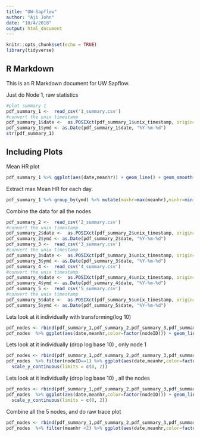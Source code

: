 ```yaml
---
title: "UW-Sapflow"
author: "Aji John"
date: "10/4/2018"
output: html_document
---
```


```r
knitr::opts_chunk$set(echo = TRUE)
library(tidyverse)
```

## R Markdown

This is an R Markdown document for UW Sapflow. 


Just do Node 1, raw statistics

```r
#plot summary 1
pdf_summary_1 <-  read_csv('1_summary.csv')
#convert the unix timestamp
pdf_summary_1$date <-  as.POSIXct(pdf_summary_1$unix_timestamp, origin="1970-01-01")
pdf_summary_1$ymd <- as.Date(pdf_summary_1$date, "%Y-%m-%d")
str(pdf_summary_1)
```

## Including Plots

Mean HR plot

```r
pdf_summary_1 %>% ggplot(aes(date,meanhr)) + geom_line() + geom_smooth(method = "loess", se = TRUE) + theme_classic() + labs(x="Date",y="Mean HR", caption="Source : dotmote.com")
```

Extract max Mean HR for each day.

```r
pdf_summary_1 %>% group_by(ymd) %>% mutate(maxhr=max(meanhr),minhr=min(meanhr)) %>% ggplot() + geom_line(aes(date,maxhr,color='Max')) + geom_line(aes(date,minhr,color='Min')) + theme_classic() + theme(plot.title = element_text(hjust = 0.5)) +  labs(x="Date",y="Mean HR", caption="Source : dotmote.com",colour = "",title="Node 1") 
```

Combine the data for all the nodes


```r
pdf_summary_2 <-  read_csv('2_summary.csv')
#convert the unix timestamp
pdf_summary_2$date <-  as.POSIXct(pdf_summary_2$unix_timestamp, origin="1970-01-01")
pdf_summary_2$ymd <- as.Date(pdf_summary_2$date, "%Y-%m-%d")
pdf_summary_3 <-  read_csv('3_summary.csv')
#convert the unix timestamp
pdf_summary_3$date <-  as.POSIXct(pdf_summary_3$unix_timestamp, origin="1970-01-01")
pdf_summary_3$ymd <- as.Date(pdf_summary_3$date, "%Y-%m-%d")
pdf_summary_4 <-  read_csv('4_summary.csv')
#convert the unix timestamp
pdf_summary_4$date <-  as.POSIXct(pdf_summary_4$unix_timestamp, origin="1970-01-01")
pdf_summary_4$ymd <- as.Date(pdf_summary_4$date, "%Y-%m-%d")
pdf_summary_5 <-  read_csv('5_summary.csv')
#convert the unix timestamp
pdf_summary_5$date <-  as.POSIXct(pdf_summary_5$unix_timestamp, origin="1970-01-01")
pdf_summary_5$ymd <- as.Date(pdf_summary_5$date, "%Y-%m-%d")
```

Lets look at it individually with transforming(log 10)
```r
pdf_nodes <- rbind(pdf_summary_1,pdf_summary_2,pdf_summary_3,pdf_summary_4,pdf_summary_5)
pdf_nodes  %>% ggplot(aes(date,meanhr,color=factor(nodeID))) + geom_line()  + theme_classic() + facet_grid(nodeID~.) + labs(x="Date",y="Log10 Mean HR", caption="Source : dotmote.com") + scale_y_log10()
```
Lets look at it individually (drop log base 10) , only node 1
```r
pdf_nodes <- rbind(pdf_summary_1,pdf_summary_2,pdf_summary_3,pdf_summary_4,pdf_summary_5)
pdf_nodes  %>% filter(nodeID==1) %>% ggplot(aes(date,meanhr,color=factor(nodeID))) + geom_line()  + theme_classic() + facet_grid(nodeID~.) + labs(x="Date",y="Log10 Mean HR", caption="Source : dotmote.com",colour="") +  geom_hline(aes(yintercept=1,color="No Sap flow")) +
  scale_y_continuous(limits = c(0, 2))
```

Lets look at it individually (drop log base 10) , all the nodes
```r
pdf_nodes <- rbind(pdf_summary_1,pdf_summary_2,pdf_summary_3,pdf_summary_4,pdf_summary_5)
pdf_nodes  %>% ggplot(aes(date,meanhr,color=factor(nodeID))) + geom_line()  + theme_classic() + facet_grid(nodeID~.) + labs(x="Date",y="Log10 Mean HR", caption="Source : dotmote.com",colour="") +  geom_hline(aes(yintercept=1,color="No Sap flow")) +
  scale_y_continuous(limits = c(0, 2))
```

Combine all the  5 nodes, and do raw trace plot
```r
pdf_nodes <- rbind(pdf_summary_1,pdf_summary_2,pdf_summary_3,pdf_summary_4,pdf_summary_5)
pdf_nodes  %>% filter(meanhr <2) %>% ggplot(aes(date,meanhr,color=factor(nodeID))) + geom_line()  + theme_classic() + labs(x="Date",y="Log10 Mean HR", caption="Source : dotmote.com") 
```
